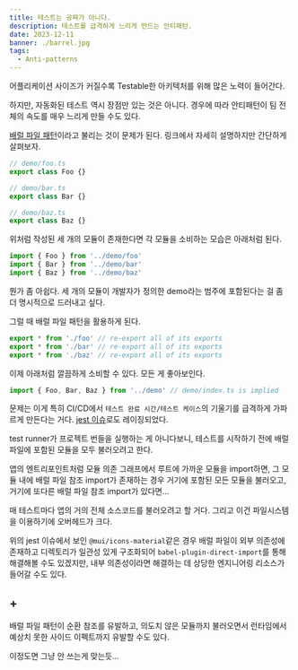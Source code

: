 ```yaml
---
title: 테스트는 공짜가 아니다.
description: 테스트를 급격하게 느리게 만드는 안티패턴.
date: 2023-12-11
banner: ./barrel.jpg
tags:
  - Anti-patterns
---
```


어플리케이션 사이즈가 커질수록 Testable한 아키텍처를 위해 많은 노력이 들어간다.

하지만, 자동화된 테스트 역시 장점만 있는 것은 아니다. 경우에 따라 안티패턴이 팀 전체의 속도를 매우 느리게 만들 수도 있다.

[배럴 파일 패턴](https://basarat.gitbook.io/typescript/main-1/barrel)이라고 불리는 것이 문제가 된다. 링크에서 자세히 설명하지만 간단하게 살펴보자.

```ts withLineNumbers
// demo/foo.ts
export class Foo {}

// demo/bar.ts
export class Bar {}

// demo/baz.ts
export class Baz {}
```

위처럼 작성된 세 개의 모듈이 존재한다면 각 모듈을 소비하는 모습은 아래처럼 된다.

```ts
import { Foo } from '../demo/foo'
import { Bar } from '../demo/bar'
import { Baz } from '../demo/baz'
```

뭔가 좀 아쉽다. 세 개의 모듈이 개발자가 정의한 demo라는 범주에 포함된다는 걸 좀 더 명시적으로 드러내고 싶다.

그럴 때 배럴 파일 패턴을 활용하게 된다.

```ts title=demo/index.ts withLineNumbers
export * from './foo' // re-export all of its exports
export * from './bar' // re-export all of its exports
export * from './baz' // re-export all of its exports
```

이제 아래처럼 깔끔하게 소비할 수 있다. 모든 게 좋아보인다.

```ts
import { Foo, Bar, Baz } from '../demo' // demo/index.ts is implied
```

문제는 이게 특히 CI/CD에서 `테스트 완료 시간/테스트 케이스`의 기울기를 급격하게 가파르게 만든다는 거다. [jest 이슈](https://github.com/jestjs/jest/issues/11234)로도 레이징되었다.

test runner가 프로젝트 번들을 실행하는 게 아니다보니, 테스트를 시작하기 전에 배럴 파일에 포함된 모듈을 모두 불러오려고 한다.

앱의 엔트리포인트처럼 모듈 의존 그래프에서 루트에 가까운 모듈을 import하면, 그 모듈 내에 배럴 파일 참조 import가 존재하는 경우 거기에 포함된 모든 모듈을 불러오고, 거기에 또다른 배럴 파일 참조 import가 있다면...

매 테스트마다 앱의 거의 전체 소스코드를 불러오려고 할 거다. 그리고 이건 파일시스템을 이용하기에 오버헤드가 크다.

위의 jest 이슈에서 보인 `@mui/icons-material`같은 경우 배럴 파일이 외부 의존성에 존재하고 디렉토리가 일관성 있게 구조화되어 `babel-plugin-direct-import`를 통해 해결해볼 수도 있겠지만, 내부 의존성이라면 해결하는 데 상당한 엔지니어링 리소스가 들어갈 수도 있다.

## +

배럴 파일 패턴이 순환 참조를 유발하고, 의도치 않은 모듈까지 불러오면서 런타임에서 예상치 못한 사이드 이펙트까지 유발할 수도 있다.

이정도면 그냥 안 쓰는게 맞는듯...
